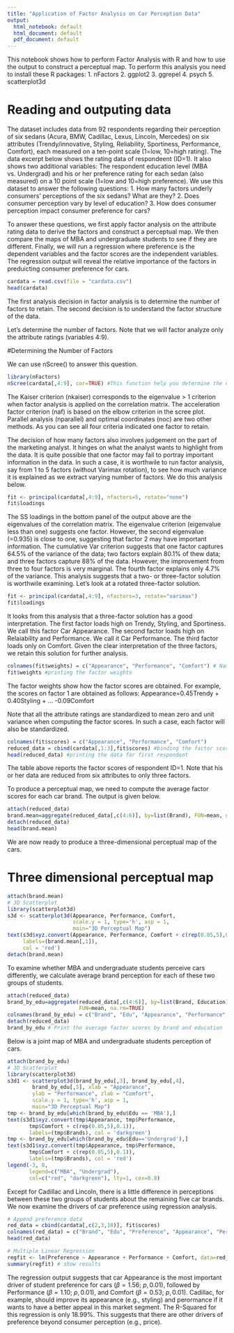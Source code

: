 ```yaml
---
title: "Application of Factor Analysis on Car Perception Data"
output:
  html_notebook: default
  html_document: default
  pdf_document: default
---
```


This notebook shows how to perform Factor Analysis with R and how to use the output to construct a perceptual map.  To perform this analysis you need to install these R packages:
1. nFactors
2. ggplot2
3. ggrepel
4. psych
5. scatterplot3d

# Reading and outputing data

The dataset includes data from 92 respondents regarding their perception of six sedans (Acura, BMW, Cadillac, Lexus, Lincoln, Mercedes) on six attributes (Trendy/innovative, Styling, Reliability, Sportiness, Performance, Comfort), each measured on a ten-point scale (1=low, 10=high rating). The data excerpt below shows the rating data of respondeent (ID=1).  It also shows two additional variables: The respondent education level (MBA vs. Undergrad) and his or her preference rating for each sedan (also measured) on a 10 point scale (1=low and 10=high preference).  We use this dataset to answer the following questions:
1. How many factors underly consumers' perceptions of the six sedans? What are they?
2. Does consumer perception vary by level of education?
3. How does consumer perception impact consumer preference for cars?

To answer these questions, we first apply factor analysis on the attribute rating data to derive the factors and construct a perceptual map. We then compare the maps of MBA and undergraduate students to see if they are different.  Finally, we will run a regression where preference is the dependent variables and the factor scores are the independent variables.  The regression output will reveal the relative importance of the factors in preduicting consumer preference for cars.

```r
cardata = read.csv(file = "cardata.csv")
head(cardata)
```

The first analysis decision in factor analysis is to determine the number of factors to retain.  The second decision is to understand the factor structure of the data.

Let's determine the number of factors.  Note that we will factor analyze only the attribute ratings (variables 4:9).

#Determining the Number of Factors 

We can use nScree() to answer this question. 

```r
library(nFactors)
nScree(cardata[,4:9], cor=TRUE) #This function help you determine the number of factors
```

The Kaiser criterion (nkaiser) corresponds to the eigenvalue > 1 criterion when factor analysis is applied on the correlation matrix.  The acceleration factor criterion (naf) is based on the elbow criterion in the scree plot. Parallel analysis (nparallel) and optimal coordinates (noc) are two other methods. As you can see all four criteria indicated one factor to retain. 

The decision of how many factors also involves judgement on the part of the marketing analyst.  It hinges on what the analyst wants to highlight from the data. It is quite possible that one factor may fail to portray important information in the data.  In such a case, it is worthwile to run factor analysis, say from 1 to 5 factors (without Varimax rotation), to see how much variance it is explained as we extract varying number of factors.  We do this analysis below.

```r
fit <- principal(cardata[,4:9], nfactors=5, rotate="none")
fit$loadings
```

The SS loadings in the bottom panel of the output above are the eigenvalues of the correlation matrix. The eigenvalue criterion (eigenvalue less than one) suggests one factor.  However, the second eigenvalue (=0.935) is close to one, suggesting that factor 2 may have important information.  The cumulative Var criterion suggests that one factor captures 64.5% of the variance of the data; two factors explain 80.1% of thew data; and three factors capture 88% of the data.  However, the improvement from three to four factors is very marginal.  The fourth factor explains only 4.7% of the variance.  This analysis suggests that a two- or three-factor solution is worthwile examining.  Let's look at a rotated three-factor solution.


```r
fit <- principal(cardata[,4:9], nfactors=3, rotate="varimax")
fit$loadings
```

It looks from this analysis that a three-factor solution has a good interpretation.  The first factor loads high on Trendy, Styling, and Sportiness.  We call this factor Car Appearance.  The second factor loads high on Relaiability and Performance.  We call it Car Performance.  The third factor loads only on Comfort.  Given the clear interpretation of the three factors, we retain this solution for further analysis.

```r
colnames(fit$weights) = c("Appearance", "Performance", "Comfort") # Naming the factors
fit$weights #printing the factor weights
```

The factor weights show how the factor scores are obtained.  For example, the scores on factor 1 are obtained as follows:
Appearance=0.45Trendy + 0.40Styling + ... -0.09Comfort

Note that all the attribute ratings are standardized to mean zero and unit variance when computing the factor scores.  In such a case, each factor will also be standardized.

```r
colnames(fit$scores) = c("Appearance", "Performance", "Comfort") 
reduced_data = cbind(cardata[,1:3],fit$scores) #binding the factor scors to the raw data
head(reduced_data) #printing the data for first respondent
```

The table above reports the factor scores of respondent ID=1.  Note that his or her data are reduced from six attributes to only three factors.

To produce a perceptual map, we need to compute the average factor scores for each car brand.  The output is given below.

```r
attach(reduced_data)
brand.mean=aggregate(reduced_data[,c(4:6)], by=list(Brand), FUN=mean, na.rm=TRUE)
detach(reduced_data)
head(brand.mean)
```

We are now ready to produce a three-dimensional perceptual map of the cars.

# Three dimensional perceptual map

```r
attach(brand.mean)
# 3D Scatterplot
library(scatterplot3d)
s3d <- scatterplot3d(Appearance, Performance, Comfort,
                     scale.y = 1, type='h', asp = 1,
                     main="3D Perceptual Map")
text(s3d$xyz.convert(Appearance, Performance, Comfort + c(rep(0.05,5),0.1)),
     labels=(brand.mean[,1]), 
     col = 'red')
detach(brand.mean)
```

To examine whether MBA and undergraduate students perceive cars differently, we calculate average brand perception for each of these two groups of students.

```r
attach(reduced_data)
brand_by_edu=aggregate(reduced_data[,c(4:6)], by=list(Brand, Education), 
                       FUN=mean, na.rm=TRUE)
colnames(brand_by_edu) = c("Brand", "Edu", "Appearance", "Performance", "Comfort")
detach(reduced_data)
brand_by_edu # Print the average factor scores by brand and education
```

Below is a joint map of MBA and undergraduate students perception of cars.

```r
attach(brand_by_edu)
# 3D Scatterplot
library(scatterplot3d)
s3d1 <- scatterplot3d(brand_by_edu[,3], brand_by_edu[,4], 
        brand_by_edu[,5], xlab = "Appearance", 
        ylab = "Performance", zlab = "Comfort",
        scale.y = 1, type='h', asp = 1,
        main="3D Perceptual Map")
tmp <- brand_by_edu[which(brand_by_edu$Edu == 'MBA'),]
text(s3d1$xyz.convert(tmp$Appearance, tmp$Performance, 
       tmp$Comfort + c(rep(0.05,5),0.1)),
       labels=(tmp$Brands), col = 'darkgreen')
tmp <- brand_by_edu[which(brand_by_edu$Edu=='Undergrad'),] 
text(s3d1$xyz.convert(tmp$Appearance, tmp$Performance, 
       tmp$Comfort + c(rep(0.05,5),0.1)),
       labels=(tmp$Brands), col = 'red')
legend(-3, 8, 
       legend=c("MBA", "Undergrad"),
       col=c("red", "darkgreen"), lty=1, cex=0.8)
```

Except for Cadillac and Lincoln, there is a little difference in perceptions between these two groups of students about the remaining five car brands.  We now examine the drivers of car preference using regression analysis.

```r
# Append preference data
red_data = cbind(cardata[,c(2,3,10)], fit$scores)
colnames(red_data) = c("Brand", "Edu", "Preference", "Appearance", "Performance", "Comfort")
head(red_data)

# Multiple Linear Regression 
regfit <- lm(Preference ~ Appearance + Performance + Comfort, data=red_data)
summary(regfit) # show results
```

The regression output suggests that car Appearance is the most important driver of student preference for cars ($\beta=1.56; \ p,0.01$), followed by Performance ($\beta=1.10; \ p,0.01$), and Comfort ($\beta=0.53; \ p,0.01$). Cadillac, for example, should improve its appearance (e.g., styling) and perormance if it wants to have a better appeal in this market segment. The R-Squared for this regression is only 18.99%.  This suggests that there are other drivers of preference beyond consumer perception (e.g., price). 
